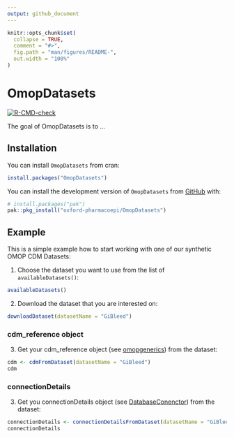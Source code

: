 ```yaml
---
output: github_document
---
```


<!-- README.md is generated from README.Rmd. Please edit that file -->

```r
knitr::opts_chunk$set(
  collapse = TRUE,
  comment = "#>",
  fig.path = "man/figures/README-",
  out.width = "100%"
)
```

# OmopDatasets

<!-- badges: start -->
[![R-CMD-check](https://github.com/oxford-pharmacoepi/OmopDatasets/actions/workflows/R-CMD-check.yaml/badge.svg)](https://github.com/oxford-pharmacoepi/OmopDatasets/actions/workflows/R-CMD-check.yaml)
<!-- badges: end -->

The goal of OmopDatasets is to ...

## Installation

You can install `OmopDatasets` from cran:

```r
install.packages("OmopDatasets")
```

You can install the development version of `OmopDatasets` from [GitHub](https://github.com/oxford-pharmacoepi/OmopDatasets) with:

```r
# install.packages("pak")
pak::pkg_install("oxford-pharmacoepi/OmopDatasets")
```

## Example

This is a simple example how to start working with one of our synthetic OMOP CDM Datasets:

1. Choose the dataset you want to use from the list of `availableDatasets()`:

```r
availableDatasets()
```

2. Download the dataset that you are interested on:

```r
downloadDataset(datasetName = "GiBleed")
```

### cdm_reference object

3. Get your cdm_reference object (see [omopgenerics](https://darwin-eu.github.io/omopgenerics/)) from the dataset:

```r
cdm <- cdmFromDataset(datasetName = "GiBleed")
cdm
```

### connectionDetails

3. Get you connectionDetails object (see [DatabaseConenctor](https://ohdsi.github.io/DatabaseConnector/)) from the dataset:

```r
connectionDetails <- connectionDetailsFromDataset(datasetName = "GiBleed")
connectionDetails
```
